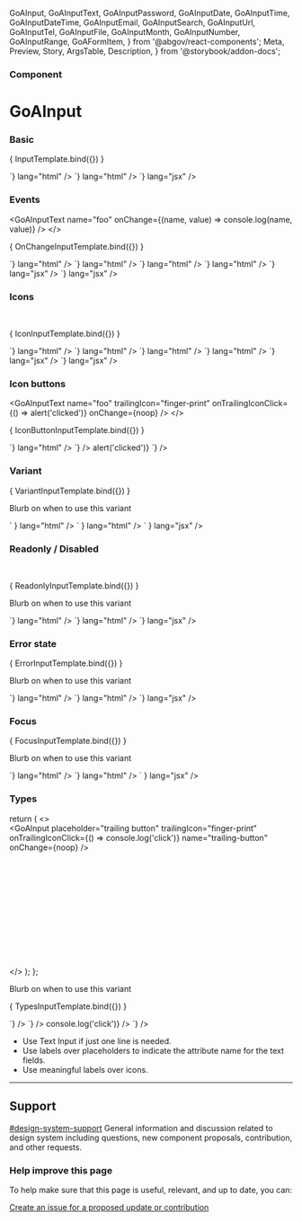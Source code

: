   GoAInput,
  GoAInputText,
  GoAInputPassword,
  GoAInputDate,
  GoAInputTime,
  GoAInputDateTime,
  GoAInputEmail,
  GoAInputSearch,
  GoAInputUrl,
  GoAInputTel,
  GoAInputFile,
  GoAInputMonth,
  GoAInputNumber,
  GoAInputRange,
  GoAFormItem,
} from '@abgov/react-components';
  Meta,
  Preview,
  Story,
  ArgsTable,
  Description,
} from '@storybook/addon-docs';

<Meta title="Components/Inputs" component={GoAInput} />

### Component
# GoAInput


### Basic


<Story name="Basic">{ InputTemplate.bind({}) }</Story>

<Tabs>
  <Tab label="Web Component">
    <CodeSnippet code={`<goa-input name="firstname" />`} lang="html" />
  </Tab>
  <Tab label="Angular">
    <CodeSnippet code={`<goa-input name="firstname" />`} lang="html" />
  </Tab>
  <Tab label="React">
    <CodeSnippet code={`<GoAInputText name="firstname" />`} lang="jsx" />
  </Tab>
</Tabs>

### Events

  <GoAInputText name="foo" onChange={(name, value) => console.log(name, value)} />
</>

<Story name="OnChange">{ OnChangeInputTemplate.bind({}) }</Story>

<Tabs>
  <Tab label="Web Component">
    <CodeSnippet code={`<goa-input leadingicon="finger-print" />`} lang="html" />
    <CodeSnippet code={`<goa-input trailingicon="finger-print" />`} lang="html" />
  </Tab>
  <Tab label="Angular">
    <CodeSnippet code={`<goa-input leadingicon="finger-print" />`} lang="html" />
    <CodeSnippet code={`<goa-input trailingicon="finger-print" />`} lang="html" />
  </Tab>
  <Tab label="React">
    <CodeSnippet code={`<GoAInput leadingIcon="finger-print" />`} lang="jsx" />
    <CodeSnippet code={`<GoAInput trailingIcon="finger-print" />`} lang="jsx" />
  </Tab>
</Tabs>

### Icons

  <GoAInputText name="foo" leadingIcon="finger-print" onChange={noop} />
  <br />
  <GoAInputText name="foo" trailingIcon="finger-print" onChange={noop} />
</>

<Story name="Icons">{ IconInputTemplate.bind({}) }</Story>

<Tabs>
  <Tab label="Web Component">
    <CodeSnippet code={`<goa-input leadingicon="finger-print" />`} lang="html" />
    <CodeSnippet code={`<goa-input trailingicon="finger-print" />`} lang="html" />
  </Tab>
  <Tab label="Angular">
    <CodeSnippet code={`<goa-input leadingicon="finger-print" />`} lang="html" />
    <CodeSnippet code={`<goa-input trailingicon="finger-print" />`} lang="html" />
  </Tab>
  <Tab label="React">
    <CodeSnippet code={`<GoAInput leadingIcon="finger-print" />`} lang="jsx" />
    <CodeSnippet code={`<GoAInput trailingIcon="finger-print" />`} lang="jsx" />
  </Tab>
</Tabs>

### Icon buttons

  <GoAInputText name="foo" trailingIcon="finger-print" onTrailingIconClick={() => alert('clicked')} onChange={noop} />
</>

<Story name="Icon Buttons">{ IconButtonInputTemplate.bind({}) }</Story>

<Tabs>
  <Tab label="Web Component">
    <CodeSnippet code={`<goa-input id="secret" trailingicon="finger-print" />`} lang="html" />
    <CodeSnippet
      lang="js"
      code={`
        var el = document.getElementById('secret')
        el.addEventListener('_trailingIconClick', clickHandler);
        // to later remove the event listener
        el.removeEventListener('_trailingIconClick', clickHandler);
      `}
    />
  </Tab>
  <Tab label="Angular">
    <CodeSnippet
      lang="html"
      code={`
        <goa-input
          id="secret"
          (_trailingIconClick)="handleClick()"
          trailingicon="finger-print"
        />
      `}
    />
    <CodeSnippet
      lang="js"
      code={`
        export class SomeComponent {
          handleClick() {
            console.log('handleClick');
          }
        }
      `}
    />
  </Tab>
  <Tab label="React">
    <CodeSnippet
      lang="jsx"
      code={`
        <GoAInputText
          name="secret"
          trailingIcon="finger-print"
          onTrailingIconClick={() => alert('clicked')}
        `}
      />
  </Tab>
</Tabs>

### Variant

  <div style={{padding: "2rem 1rem", backgroundColor: "#eee" }}>
    <GoAInputSearch name="foo" variant="bare" placeholder="Find by name" onChange={noop} />
  </div>
</>

<Story name="Variant">{ VariantInputTemplate.bind({}) }</Story>

Blurb on when to use this variant

<Tabs>
  <Tab label="Web Component">
    <CodeSnippet code={`<goa-input type="search" variant="bare" placeholder="Find by name" />` } lang="html" />
  </Tab>
  <Tab label="Angular">
    <CodeSnippet code={`<goa-input type="search" variant="bare" placeholder="Find by name" />` } lang="html" />
  </Tab>
  <Tab label="React">
    <CodeSnippet code={`<GoAInputSearch name="foo" variant="bare" placeholder="Find by name" />` } lang="jsx" />
  </Tab>
</Tabs>

### Readonly / Disabled

  <GoAInput name="foo" readonly={true} value="Readonly" onChange={noop} />
  <br />
  <GoAInput name="foo" disabled={true} value="Disabled" onChange={noop} />
</>

<Story name="Readonly / Disabled">{ ReadonlyInputTemplate.bind({}) }</Story>

Blurb on when to use this variant

<Tabs>
  <Tab label="Web Component">
    <CodeSnippet code={`<goa-input type="search" placeholder="Find by name" />`} lang="html" />
  </Tab>
  <Tab label="Angular">
    <CodeSnippet code={`<goa-input type="search" placeholder="Find by name" />`} lang="html" />
  </Tab>
  <Tab label="React">
    <CodeSnippet code={`<GoAInputSearch placeholder="Find by name" />`} lang="jsx" />
  </Tab>
</Tabs>

### Error state

  <GoAInput name="foo" error={true} value="Some value" onChange={noop} />
</>

<Story name="Error">{ ErrorInputTemplate.bind({}) }</Story>

Blurb on when to use this variant

<Tabs>
  <Tab label="Web Component">
    <CodeSnippet code={`<goa-input error  />`} lang="html" />
  </Tab>
  <Tab label="Angular">
    <CodeSnippet code={`<goa-input error  />`} lang="html" />
  </Tab>
  <Tab label="React">
    <CodeSnippet code={`<GoAInput name="foo" error={true} />`} lang="jsx" />
  </Tab>
</Tabs>

### Focus

  <GoAInput name="foo" focused={true} value="Some value" onChange={noop} />
</>

<Story name="Focus">{ FocusInputTemplate.bind({}) }</Story>

Blurb on when to use this variant

<Tabs>
  <Tab label="Web Component">
    <CodeSnippet code={`<goa-input error  />`} lang="html" />
  </Tab>
  <Tab label="Angular">
    <CodeSnippet code={`<goa-input error  />`} lang="html" />
  </Tab>
  <Tab label="React">
    <CodeSnippet code={`<GoAInput name="foo" error={true} />` } lang="jsx" />
  </Tab>
</Tabs>

### Types

  return (
    <>
      <GoAInputText name="basic" placeholder="leading icon"  leadingIcon="person-circle" onChange={noop} />
      <br />
      <GoAInput placeholder="trailing button" trailingIcon="finger-print" onTrailingIconClick={() => console.log('click')} name="trailing-button" onChange={noop} />
      <br />
      <GoAInputPassword placeholder="password" name="password" onChange={noop} />
      <br />
      <GoAInputDate name="date" onChange={noop} />
      <br />
      <GoAInputTime name="time" onChange={noop} />
      <br />
      <GoAInputDateTime name="datetime" onChange={noop} />
      <br />
      <GoAInputEmail placeholder="email" name="email" onChange={noop} />
      <br />
      <GoAInputSearch placeholder="search" name="search" onChange={noop} />
      <br />
      <GoAInputUrl placeholder="url" name="url" onChange={noop} />
      <br />
      <GoAInputTel placeholder="phone number" name="tel" onChange={noop} />
      <br />
      <GoAInputFile name="file" onChange={noop} />
      <br />
      <br />
      <GoAInputMonth name="month" onChange={noop} />
      <br />
      <GoAInputNumber name="number" onChange={noop} />
      <br />
      <GoAInputRange name="range" onChange={noop} />
    </>
  );
};

Blurb on when to use this variant

<Story name="Types">{ TypesInputTemplate.bind({}) }</Story>

<Tabs>
  <Tab label="Web Component">
    <CodeSnippet lang="html" code={`
      <goa-input type="text" placeholder="leading icon" leadingicon="person-circle" />
      <goa-input id="trailing-button" type="text" placeholder="trailing button" trailingicon="finger-print" />
      <goa-input type="password" placeholder="password" />
      <goa-input type="date" />
      <goa-input type="time" />
      <goa-input type="datetime-local" />
      <goa-input type="email" placeholder="email" />
      <goa-input type="search" placeholder="search" />
      <goa-input type="url" placeholder="url" />
      <goa-input type="tel" placeholder="phone number" />
      <goa-input type="file" />
      <goa-input type="month" />
      <goa-input type="number" />
      <goa-input type="range" />
    `} />
  </Tab>
  <Tab label="Angular">
    <CodeSnippet lang="html" code={`
      <goa-input type="text" placeholder="leading icon" leadingicon="person-circle" />
      <goa-input type="text" placeholder="trailing button" trailingicon="finger-print" (onClick)="handleClick()" />
      <goa-input type="password" placeholder="password" />
      <goa-input type="date" />
      <goa-input type="time" />
      <goa-input type="datetime-local" />
      <goa-input type="email" placeholder="email" />
      <goa-input type="search" placeholder="search" />
      <goa-input type="url" placeholder="url" />
      <goa-input type="tel" placeholder="phone number" />
      <goa-input type="file" />
      <goa-input type="month" />
      <goa-input type="number" />
      <goa-input type="range" />
    `} />
  </Tab>
  <Tab label="React">
    <CodeSnippet lang="html" code={`
      <GoAInputTextleadingIcon="person-circle" placeholder="leading icon" />
      <GoAInput placeholder="trailing button" trailingIcon="finger-print" onTrailingIconClick={() => console.log('click')} />
      <GoAInputPassword placeholder="password" />
      <GoAInputDate />
      <GoAInputTime />
      <GoAInputDateTime />
      <GoAInputEmail placeholder="email" />
      <GoAInputSearch placeholder="search" />
      <GoAInputUrl placeholder="url" />
      <GoAInputTel placeholder="phone number" />
      <GoAInputFile />
      <GoAInputMonth />
      <GoAInputNumber />
      <GoAInputRange />
    `} />
  </Tab>
</Tabs>

<Note type="best-practices">
  <ul>
    <li>Use Text Input if just one line is needed.</li>
    <li>Use labels over placeholders to indicate the attribute name for the text fields.</li>
    <li>Use meaningful labels over icons.</li>
  </ul>
</Note>

---

## Support

<goa-callout type="information" title="Need help? Connect with us on Slack">
  <a href="https://goa-dio.slack.com/archives/C02PLLT9HQ9">#design-system-support</a> General information and discussion related to design system including questions, new component proposals, contribution, and other requests.
</goa-callout>

### Help improve this page

To help make sure that this page is useful, relevant, and up to date, you can:

[Create an issue for a proposed update or contribution](https://github.com/GovAlta/ui-components/issues/new/choose)
